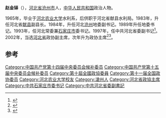'''赵金铎'''（{{bd|1943年|||catIdx=}}），[[河北省|河北省]][[沧州市|沧州市]]人，[[中华人民共和国|中华人民共和国]]政治人物。

1965年，毕业于[[河北农业大学|河北农业大学]]水利系，后供职于河北省献县水利局。1983年，升任河北省[[献县|献县]]副县长。1984年，升任河北[[沧州|沧州]]地委副书记。1989年升任地委书记。1993年，任河北常委兼[[石家庄市|石家庄市]]委书记。1997年，任中共河北省委副书记<ref>{{cite news|title=河北省政协主席赵金铎简历|url=http://news.sina.com.cn/c/2006-03-05/18009270470.shtml|accessdate=2012-03-01|newspaper=新浪网|archive-date=2021-01-21|archive-url=https://web.archive.org/web/20210121112015/http://news.sina.com.cn/c/2006-03-05/18009270470.shtml|dead-url=no}}</ref>。2002年，当选[[河北省|河北省]]政协副主席，次年升为政协主席<ref>{{cite web|title=赵金铎简历|url=http://news.xinhuanet.com/ziliao/2003-01/16/content_692678.htm|publisher=新华网|accessdate=2012-03-01|deadurl=yes|archiveurl=https://web.archive.org/web/20100810222114/http://news.xinhuanet.com/ziliao/2003-01/16/content_692678.htm|archivedate=2010-08-10}}</ref><ref>{{cite web|title=赵金铎提出：“十二五”期间大力推进农民专业合作社健康发展|url=http://www.hebcoop.com/detail.asp?id=%7B183DA60C-4E7C-4698-A495-A993537DD7AF%7D&typeid=14|publisher=河北供销合作网|accessdate=2012-03-01}}{{dead link|date=2018年4月 |bot=InternetArchiveBot |fix-attempted=yes }}</ref>。

==参考==
{{reflist}}
{{中国政治人物小作品}}
{{中华人民共和国河北省正职领导人}}

[[Category:中国共产党第十四届中央委员会候补委员|Category:中国共产党第十四届中央委员会候补委员]]
[[Category:中国共产党第十五届中央委员会候补委员|Category:中国共产党第十五届中央委员会候补委员]]
[[Category:第十屆全國政協委員|Category:第十屆全國政協委員]]
[[Category:第十一届全国政协委员|Category:第十一届全国政协委员]]
[[Category:河北农业大学校友|Category:河北农业大学校友]]
[[Category:滄州人|Category:滄州人]]
[[Category:河北省政協主席|Category:河北省政協主席]]
[[Category:中共石家庄市委书记|Category:中共石家庄市委书记]]
[[Category:中共河北省委副書記|Category:中共河北省委副書記]]